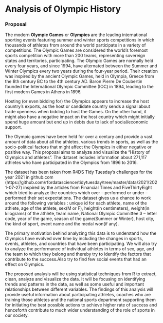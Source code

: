 

# Analysis of Olympic History

### Proposal

The modern **Olympic Games** or **Olympics** are the leading international sporting events featuring summer and winter sports competitions in which thousands of athletes from around the world participate in a variety of competitions. The Olympic Games are considered the world's foremost sports competition with more than 200 teams, representing sovereign states and territories, participating. The Olympic Games are normally held every four years, and since 1994, have alternated between the Summer and Winter Olympics every two years during the four-year period. Their creation was inspired by the ancient Olympic Games, held in Olympia, Greece from the 8th century BC to the 4th century AD. Baron Pierre De Coubertin founded the International Olympic Committee (IOC) in 1894, leading to the first modern Games in Athens in 1896.

Hosting (or even bidding for) the Olympics appears to increase the host country's exports, as the host or candidate country sends a signal about trade openness when bidding to host the Games. On the other hand, it might also have a negative impact on the host country which might initially spend huge amount but end up in debts due to lack of social/economic support.

The Olympic games have been held for over a century and provide a vast amount of data about all the athletes, various trends in sports, as well as the socio-political factors that might affect the Olympics in either negative or positive way. This proposal aims to analyze and visualize the “History of Olympics and athletes”. The dataset includes information about 271,117 athletes who have participated in the Olympics from 1896 to 2016.

The dataset has been taken from R4DS Tidy Tuesday’s challenges for the year 2021 in github.com (https://github.com/rfordatascience/tidytuesday/tree/master/data/2021/2021-07-27) inspired by the articles from Financial Times and FiveThirtyEight which tried to analyze the countries which over – performed or under – performed their set expectations. The dataset gives us a chance to work around the following variables : unique id for each athlete, name of the athlete, age of the athlete, sex(M or F), height(in centimeters), weight(in kilograms) of the athlete, team name, National Olympic Committee 3 – letter code, year of the game, season of the game(Summer or Winter), host city, the kind of sport, event name and the medal won(if any).

The primary motivation behind analyzing this data is to understand how the Olympics have evolved over time by including the changes in sports, events, athletes, and countries that have been participating. We will also try to analyze the performance of individual athletes in terms of sex, age, and the team to which they belong and thereby try to identify the factors that contribute to the success.Also try to find few social events that had an effect on Olympics.

The proposed analysis will be using statistical techniques from R to extract, clean, analyze and visualize the data. It will be focusing on identifying trends and patterns in the data, as well as some useful and important relationships between different variables. The findings of this analysis will provide useful information about participating athletes, coaches who are training those athletes and the national sports department supporting them for initiating the best possible actions to achieve higher rate of success and henceforth contribute to much wider understanding of the role of sports in our society.

